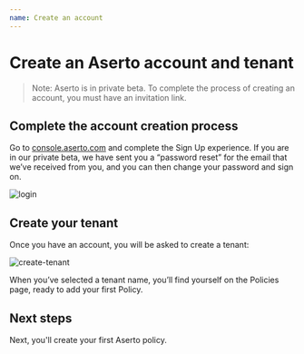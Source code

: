 ```yaml
---
name: Create an account
---
```


# Create an Aserto account and tenant

> Note: Aserto is in private beta. To complete the process of creating an account, you must have an invitation link.

## Complete the account creation process

Go to [console.aserto.com](http://console.aserto.com) and complete the Sign Up experience. If you are in our private beta, we have sent you a “password reset” for the email that we’ve received from you, and you can then change your password and sign on.

![login](/login.png)

## Create your tenant

Once you have an account, you will be asked to create a tenant:

![create-tenant](/create-tenant.png)

When you’ve selected a tenant name, you’ll find yourself on the Policies page, ready to add your first Policy.

## Next steps

Next, you'll create your first Aserto policy.
